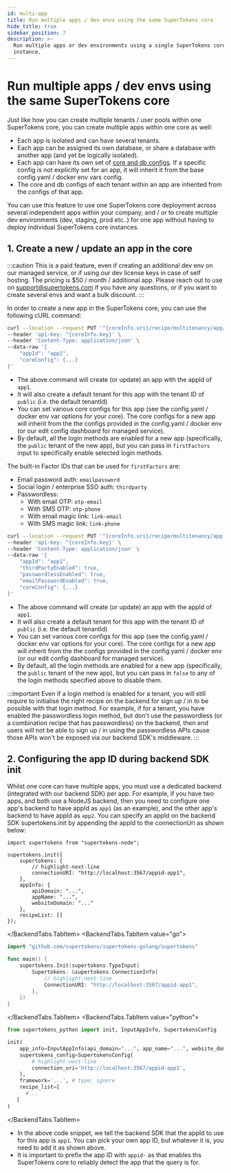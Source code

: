 ```yaml
---
id: multi-app
title: Run multiple apps / dev envs using the same SuperTokens core
hide_title: true
sidebar_position: 7
description: >-
  Run multiple apps or dev environments using a single SuperTokens core
  instance.
---
```




# Run multiple apps / dev envs using the same SuperTokens core

Just like how you can create multiple tenants / user pools within one SuperTokens core, you can create multiple apps within one core as well:
- Each app is isolated and can have several tenants.
- Each app can be assigned its own database, or share a database with another app (and yet be logically isolated).
- Each app can have its own set of [core and db configs](https://github.com/supertokens/supertokens-core/blob/master/config.yaml). If a specific config is not explicitly set for an app, it will inherit it from the base config.yaml / docker env vars config.
- The core and db configs of each tenant within an app are inherited from the configs of that app.

You can use this feature to use one SuperTokens core deployment across several independent apps within your company, and / or to create multiple dev environments (dev, staging, prod etc..) for one app without having to deploy individual SuperTokens core instances.

## 1. Create a new / update an app in the core

:::caution
This is a paid feature, even if creating an additional dev env on our managed service, or if using our dev license keys in case of self hosting. The pricing is $50 / month / additional app. Please reach out to use on [support@supertokens.com](mailto:support@supertokens.com) if you have any questions, or if you want to create several envs and want a bulk discount.
:::

In order to create a new app in the SuperTokens core, you can use the following cURL command:

```bash
curl --location --request PUT '^{coreInfo.uri}/recipe/multitenancy/app/v2' \
--header 'api-key: ^{coreInfo.key}' \
--header 'Content-Type: application/json' \
--data-raw '{
    "appId": "app1",
    "coreConfig": {...}
}'
```

- The above command will create (or update) an app with the appId of `app1`.
- It will also create a default tenant for this app with the tenant ID of `public` (i.e. the default tenantId)
- You can set various core configs for this app (see the config.yaml / docker env var options for your core). The core configs for a new app will inherit from the the configs provided in the config.yaml / docker env (or our edit config dashboard for managed service).
- By default, all the login methods are enabled for a new app (specifically, the `public` tenant of the new app), but you can pass in `firstFactors` input to specifically enable selected login methods.

The built-in Factor IDs that can be used for `firstFactors` are:
- Email password auth: `emailpassword`
- Social login / enterprise SSO auth: `thirdparty`
- Passwordless:
    - With email OTP: `otp-email`
    - With SMS OTP: `otp-phone`
    - With email magic link: `link-email`
    - With SMS magic link: `link-phone`

```bash
curl --location --request PUT '^{coreInfo.uri}/recipe/multitenancy/app' \
--header 'api-key: ^{coreInfo.key}' \
--header 'Content-Type: application/json' \
--data-raw '{
    "appId": "app1",
    "thirdPartyEnabled": true,
    "passwordlessEnabled": true,
    "emailPasswordEnabled": true,
    "coreConfig": {...}
}'
```

- The above command will create (or update) an app with the appId of `app1`.
- It will also create a default tenant for this app with the tenant ID of `public` (i.e. the default tenantId)
- You can set various core configs for this app (see the config.yaml / docker env var options for your core). The core configs for a new app will inherit from the the configs provided in the config.yaml / docker env (or our edit config dashboard for managed service).
- By default, all the login methods are enabled for a new app (specifically, the `public` tenant of the new app), but you can pass in `false` to any of the login methods specified above to disable them. 

:::important
Even if a login method is enabled for a tenant, you will still require to initialise the right recipe on the backend for sign up / in to be possible with that login method. For example, if for a tenant, you have enabled the passwordless login method, but don't use the passwordless (or a combination recipe that has passwordless) on the backend, then end users will not be able to sign up / in using the passwordless APIs cause those APIs won't be exposed via our backend SDK's middleware.
:::

## 2. Configuring the app ID during backend SDK init

Whilst one core can have multiple apps, you must use a dedicated backend (integrated with our backend SDK) per app. For example, if you have two apps, and both use a NodeJS backend, then you need to configure one app's backend to have appId as `app1` (as an example), and the other app's backend to have appId as `app2`. You can specify an appId on the backend SDK supertokens.init by appending the appId to the connectionUri as shown below:

<BackendTabs>
<BackendTabs.TabItem value="nodejs">

```tsx
import supertokens from "supertokens-node";

supertokens.init({
    supertokens: {
        // highlight-next-line
        connectionURI: "http://localhost:3567/appid-app1",
    },
    appInfo: {
        apiDomain: "...",
        appName: "...",
        websiteDomain: "..."
    },
    recipeList: []
});
```

</BackendTabs.TabItem>
<BackendTabs.TabItem value="go">

```go
import "github.com/supertokens/supertokens-golang/supertokens"

func main() {
	supertokens.Init(supertokens.TypeInput{
		Supertokens: &supertokens.ConnectionInfo{
            // highlight-next-line
			ConnectionURI: "http://localhost:3567/appid-app1",
		},
	})
}

```

</BackendTabs.TabItem>
<BackendTabs.TabItem value="python">

```python
from supertokens_python import init, InputAppInfo, SupertokensConfig

init(
    app_info=InputAppInfo(api_domain="...", app_name="...", website_domain="..."),
    supertokens_config=SupertokensConfig(
        # highlight-next-line
        connection_uri='http://localhost:3567/appid-app1',
    ),
    framework='...', # type: ignore
    recipe_list=[
      #...
   ]
)
```

</BackendTabs.TabItem>
</BackendTabs>

- In the above code snippet, we tell the backend SDK that the appId to use for this app is `app1`. You can pick your own app ID, but whatever it is, you need to add it as shown above.
- It is important to prefix the app ID with `appid-` as that enables ths SuperTokens core to reliably detect the app that the query is for.
